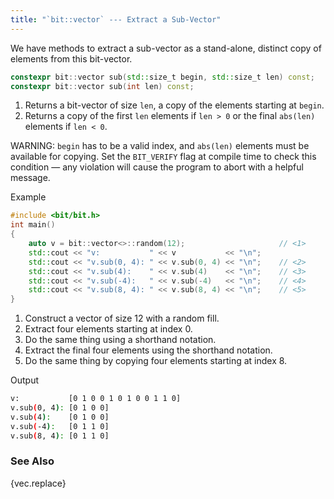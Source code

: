 ```yaml
---
title: "`bit::vector` --- Extract a Sub-Vector"
---
```


We have methods to extract a sub-vector as a stand-alone, distinct copy of elements from this bit-vector.

```cpp
constexpr bit::vector sub(std::size_t begin, std::size_t len) const;    // <1>
constexpr bit::vector sub(int len) const;                               // <2>
```
1. Returns a bit-vector of size `len`, a copy of the elements starting at `begin`.
2. Returns a copy of the first `len` elements if `len > 0` or the final `abs(len)` elements if `len < 0`.

WARNING: `begin` has to be a valid index, and `abs(len)` elements must be available for copying.
Set the `BIT_VERIFY` flag at compile time to check this condition --- any violation will cause the program to abort with a helpful message.

[Example]{.bt}
```cpp
#include <bit/bit.h>
int main()
{
    auto v = bit::vector<>::random(12);                     // <1>
    std::cout << "v:           " << v           << "\n";
    std::cout << "v.sub(0, 4): " << v.sub(0, 4) << "\n";    // <2>
    std::cout << "v.sub(4):    " << v.sub(4)    << "\n";    // <3>
    std::cout << "v.sub(-4):   " << v.sub(-4)   << "\n";    // <4>
    std::cout << "v.sub(8, 4): " << v.sub(8, 4) << "\n";    // <5>
}
```
1. Construct a vector of size 12 with a random fill.
2. Extract four elements starting at index 0.
3. Do the same thing using a shorthand notation.
4. Extract the final four elements using the shorthand notation.
5. Do the same thing by copying four elements starting at index 8.

[Output]{.bt}
```bash
v:           [0 1 0 0 1 0 1 0 0 1 1 0]
v.sub(0, 4): [0 1 0 0]
v.sub(4):    [0 1 0 0]
v.sub(-4):   [0 1 1 0]
v.sub(8, 4): [0 1 1 0]
```

### See Also
{vec.replace}
